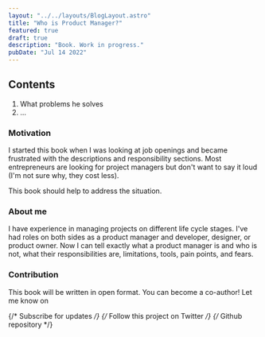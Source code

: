 ```yaml
---
layout: "../../layouts/BlogLayout.astro"
title: "Who is Product Manager?"
featured: true
draft: true
description: "Book. Work in progress."
pubDate: "Jul 14 2022"
---
```



<div class="callout">
  <h2 class="mb-6">Contents</h2>
  <ol class="pl-4">
    <li>What problems he solves</li>
    <li>...</li>
  </ol>
</div>

### Motivation

I started this book when I was looking at job openings and became frustrated with the descriptions and responsibility sections. Most entrepreneurs are looking for project managers but don't want to say it loud (I'm not sure why, they cost less).

This book should help to address the situation.

### About me

I have experience in managing projects on different life cycle stages. I've had roles on both sides as a product manager and developer, designer, or product owner. Now I can tell exactly what a product manager is and who is not, what their responsibilities are, limitations, tools, pain points, and fears.

### Contribution

This book will be written in open format. You can become a co-author!
Let me know on

{/* Subscribe for updates */}
{/* Follow this project on Twitter */}
{/* Github repository */}

<SubsForm client:load />
